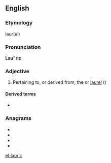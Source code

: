 ==English==

===Etymology===
laur(el) {{suffix|en||ic}}

===Pronunciation===
'''Lau"ric'''

===Adjective===
{{en-adj}}

# Pertaining to, or derived from, the {{vern|European bay}} or [[laurel]] ({{taxlink|Laurus nobilis|species|noshow=1}})

====Derived terms====
* {{l|en|lauric acid}}

===Anagrams===
* {{l|en|curial}}
* {{l|en|Ulrica}}
* {{l|en|uracil}}
* {{l|en|Uralic}}

[[et:lauric]]